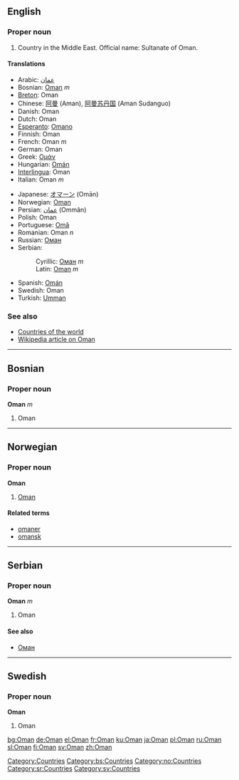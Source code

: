 {{see|oman}}
==English==

===Proper noun===
{{en-proper noun}}

# Country in the Middle East. Official name: Sultanate of Oman.

====Translations====
{{top}}
*Arabic: [[عمان]]
*Bosnian: [[Oman#Bosnian|Oman]] ''m''
*[[Breton]]: Oman
*Chinese: [[阿曼]] (Aman), [[阿曼苏丹国]] (Aman Sudanguo)
*Danish: Oman
*Dutch: Oman
*[[Esperanto]]: [[Omano]]
*Finnish: Oman
*French: Oman ''m''
*German: Oman
*Greek: [[Ομάν]]
*Hungarian: [[Omán]]
*[[Interlingua]]: Oman
*Italian: Oman ''m''
{{mid}}
*Japanese: [[オマーン]] (Omān)
*Norwegian: [[#Norwegian|Oman]]
*Persian: [[عمان]] (Ommân)
*Polish: Oman
*Portuguese: [[Omã]]
*Romanian: Oman ''n''
*Russian: [[Оман#Russian|Оман]]
*Serbian:
*:Cyrillic: [[Оман#Serbian|Оман]] ''m''
*:Latin: [[Oman#Serbian|Oman]] ''m''
*Spanish: [[Omán]]
*Swedish: Oman
*Turkish: [[Umman]]
{{bottom}}

===See also===
*[[Countries of the world]]
*[[w:Oman|Wikipedia article on Oman]]
[[Category:Countries]]

----

==Bosnian==
===Proper noun===
'''Oman''' ''m''
#Oman
[[Category:bs:Countries]]

----

==Norwegian==
===Proper noun===
[[Category:no:Countries]]
'''Oman'''
#[[#English|Oman]]
====Related terms====
*[[omaner]]
*[[omansk]]

----

==Serbian==
===Proper noun===
'''Oman''' ''m''
#Oman
====See also====
*[[Оман#Serbian|Оман]]
[[Category:sr:Countries]]

----

==Swedish==
===Proper noun===
'''Oman'''
#Oman
[[Category:sv:Countries]]

[[bg:Oman]]
[[de:Oman]]
[[el:Oman]]
[[fr:Oman]]
[[ku:Oman]]
[[ja:Oman]]
[[pl:Oman]]
[[ru:Oman]]
[[sl:Oman]]
[[fi:Oman]]
[[sv:Oman]]
[[zh:Oman]]
